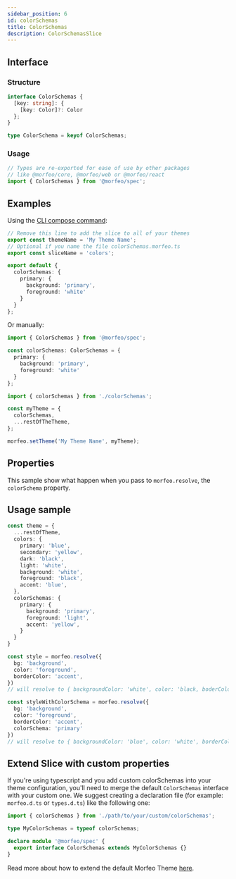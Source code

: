```yaml
---
sidebar_position: 6
id: colorSchemas
title: ColorSchemas
description: ColorSchemasSlice
---
```


## Interface

### Structure

```typescript
interface ColorSchemas {
  [key: string]: {
    [key: Color]?: Color
  };
}

type ColorSchema = keyof ColorSchemas;
```

### Usage

```typescript
// Types are re-exported for ease of use by other packages
// like @morfeo/core, @morfeo/web or @morfeo/react
import { ColorSchemas } from '@morfeo/spec';
```

## Examples

Using the [CLI compose command](../Features/CLI/compose.mdx):

```typescript title="colorSchemas.morfeo.ts"
// Remove this line to add the slice to all of your themes
export const themeName = 'My Theme Name';
// Optional if you name the file colorSchemas.morfeo.ts
export const sliceName = 'colors';

export default {
  colorSchemas: {
    primary: {
      background: 'primary',
      foreground: 'white'
    }
  }
};
```

Or manually:

```typescript title="colorSchemas.ts"
import { ColorSchemas } from '@morfeo/spec';

const colorSchemas: ColorSchemas = {
  primary: {
    background: 'primary',
    foreground: 'white'
  }
};
```

```typescript title="theme.ts"
import { colorSchemas } from './colorSchemas';

const myTheme = {
  colorSchemas,
  ...restOfTheTheme,
};

morfeo.setTheme('My Theme Name', myTheme);
```

## Properties

This sample show what happen when you pass to `morfeo.resolve`, the `colorSchema` property.

## Usage sample

```typescript
const theme = {
  ...restOfTheme,
  colors: {
    primary: 'blue',
    secondary: 'yellow',
    dark: 'black',
    light: 'white',
    background: 'white',
    foreground: 'black',
    accent: 'blue',
  },
  colorSchemas: {
    primary: {
      background: 'primary',
      foreground: 'light',
      accent: 'yellow',
    }
  }
}

const style = morfeo.resolve({
  bg: 'background',
  color: 'foreground',
  borderColor: 'accent',
})
// will resolve to { backgroundColor: 'white', color: 'black, boderColor: 'blue' }

const styleWithColorSchema = morfeo.resolve({
  bg: 'background',
  color: 'foreground',
  borderColor: 'accent',
  colorSchema: 'primary'
})
// will resolve to { backgroundColor: 'blue', color: 'white', borderColor: 'yellow' }
```

## Extend Slice with custom properties

If you're using typescript and you add custom colorSchemas into your theme configuration, you'll need to merge the default `ColorSchemas` interface with your custom one.
We suggest creating a declaration file (for example: `morfeo.d.ts` or `types.d.ts`) like the following one:

```typescript
import { colorSchemas } from './path/to/your/custom/colorSchemas';

type MyColorSchemas = typeof colorSchemas;

declare module '@morfeo/spec' {
  export interface ColorSchemas extends MyColorSchemas {}
}
```

Read more about how to extend the default Morfeo Theme [here](../Features/extendible.mdx).
